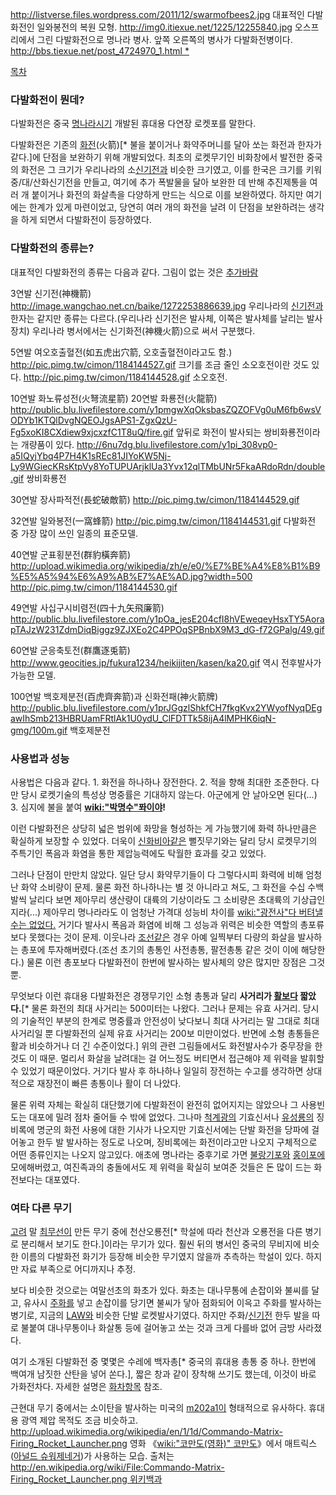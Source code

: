 http://listverse.files.wordpress.com/2011/12/swarmofbees2.jpg
대표적인 다발화전인 일와봉전의 복원 모형.
http://img0.itiexue.net/1225/12255840.jpg
오스프리에서 그린 다발화전으로 명나라 병사. 앞쪽 오른쪽의 병사가 다발화전병이다.
[[http://bbs.tiexue.net/post_4724970_1.html *]]

[[목차]]
=== 다발화전이 뭔데? ===
다발화전은 중국 [[명나라]]시기 개발된 휴대용 다연장 로켓포를 말한다.

다발화전은 기존의 [[화전]](火箭)[* 불을 붙이거나 화약주머니를 달아 쏘는 화전과 한자가 같다.]에 단점을 보완하기 위해 개발되었다. 최초의 로켓무기인 비화창에서 발전한 중국의 화전은 그 크기가 우리나라의 소[[신기전]]과 비슷한 크기였고, 이를 한국은 크기를 키워 중/대/산화신기전을 만들고, 여기에 추가 폭발물을 달아 보완한 데 반해 추진제통을 여러 개 붙이거나 화전의 화살촉을 다양하게 만드는 식으로 이를 보완하였다. 하지만 여기에는 한계가 있게 마련이었고, 당연히 여러 개의 화전을 날려 이 단점을 보완하려는 생각을 하게 되면서 다발화전이 등장하였다.

=== 다발화전의 종류는? ===
대표적인 다발화전의 종류는 다음과 같다. 그림이 없는 것은 [[추가바람]]

3연발 신기전(神機箭)
http://image.wangchao.net.cn/baike/1272253886639.jpg
우리나라의 [[신기전]]과 한자는 같지만 종류는 다르다.(우리나라 신기전은 발사체, 이쪽은 발사체를 날리는 발사장치) 우리나라 병서에서는 신기화전(神機火箭)으로 써서 구분했다.

5연발 여오호출혈전(如五虎出穴箭, 오호출혈전이라고도 함.)
http://pic.pimg.tw/cimon/1184144527.gif
크기를 조금 줄인 소오호전이란 것도 있다.
http://pic.pimg.tw/cimon/1184144528.gif
소오호전.

10연발 화노류성전(火弩流星箭)
20연발 화룡전(火龍箭) 
http://public.blu.livefilestore.com/y1pmgwXqOksbasZQZOFVg0uM6fb6wsVODYb1KTQlDvgNQEOJgsAPS1-ZgxQzU-Fg5xoKI8CXdiew9xjcxzfC1T8uQ/fire.gif
앞뒤로 화전이 발사되는 쌍비화룡전이라는 개량품이 있다.
http://6nu7dg.blu.livefilestore.com/y1pi_308vp0-a5IQyjYbq4P7H4K1sREc81JIYoKW5Nj-Ly9WGiecKRsKtpVy8YoTUPUArjklUa3Yvx12qlTMbUNr5FkaARdoRdn/double.gif
쌍비화룡전

30연발 장사파적전(長蛇破敵箭)
http://pic.pimg.tw/cimon/1184144529.gif 

32연발 일와봉전(一窩蜂箭) 
http://pic.pimg.tw/cimon/1184144531.gif
다발화전 중 가장 많이 쓰인 일종의 표준모델.

40연발 군표횡분전(群豹橫奔箭)
http://upload.wikimedia.org/wikipedia/zh/e/e0/%E7%BE%A4%E8%B1%B9%E5%A5%94%E6%A9%AB%E7%AE%AD.jpg?width=500 
http://pic.pimg.tw/cimon/1184144530.gif

49연발 사십구시비렴전(四十九矢飛廉箭)
http://public.blu.livefilestore.com/y1pOa_jesE204cfI8hVEweqeyHsxTY5AorapTAJzW231ZdmDiqBiggz9ZJXEo2C4PPOqSPBnbX9M3_dG-f72GPalg/49.gif 

60연발 군응축토전(群鷹逐兎箭)
http://www.geocities.jp/fukura1234/heikijiten/kasen/ka20.gif
역시 전후발사가 가능한 모델.

100연발 백호제분전(百虎齊奔箭)과 신화전패(神火箭牌)
http://public.blu.livefilestore.com/y1prJGgzlShkfCH7fkgKvx2YWyofNyqDEgawIhSmb213HBRUamFRtlAk1U0ydU_ClFDTTk58ijA4lMPHK6iqN-gmg/100m.gif
백호제분전 

=== 사용법과 성능 ===
사용법은 다음과 같다.
1. 화전을 하나하나 장전한다.
2. 적을 향해 최대한 조준한다. 다만 당시 로켓기술의 특성상 명중률은 기대하지 않는다. 아군에게 안 날아오면 된다(...)
3. 심지에 불을 붙여 '''[[wiki:"박명수"퐈이야]]!'''

이런 다발화전은 상당히 넓은 범위에 화망을 형성하는 게 가능했기에 화력 하나만큼은 확실하게 보장할 수 있었다. 더욱이 [[신화비아]]같은 뻘짓무기와는 달리 당시 로켓무기의 주특기인 폭음과 화염을 통한 제압능력에도 탁월한 효과를 갖고 있었다.

그러나 단점이 만만치 않았다. 일단 당시 화약무기들이 다 그렇다시피 화력에 비해 엄청난 화약 소비량이 문제. 물론 화전 하나하나는 별 것 아니라고 쳐도, 그 화전을 수십 수백 발씩 날리다 보면 제아무리 생산량이 대륙의 기상이라도 그 소비량은 초대륙의 기상급인지라(...) 제아무리 명나라라도 이 엄청난 가격대 성능비 차이를 [[wiki:"광전사"다 버텨낼 수는 없었다.]] 거기다 발사시 폭음과 화염에 비해 그 성능과 위력은 비슷한 역할의 총포류보다 못했다는 것이 문제. 이웃나라 [[조선]]같은 경우 아예 일찍부터 다량의 화살을 발사하는 총포에 투자해버렸다.(조선 초기의 총통인 사전총통, 팔전총통 같은 것이 이에 해당한다.) 물론 이런 총포보다 다발화전이 한번에 발사하는 발사체의 양은 많지만 장점은 그것뿐.

무엇보다 이런 휴대용 다발화전은 경쟁무기인 소형 총통과 달리 '''사거리가 [[활]]보다 짧았다.'''[* 물론 화전의 최대 사거리는 500미터는 나왔다. 그러나 문제는 유효 사거리. 당시의 기술적인 부분의 한계로 명중률과 안전성이 낮다보니 최대 사거리는 말 그대로 최대 사거리일 뿐 다발화전의 실제 유효 사거리는 200보 미만이었다. 반면에 소형 총통들은 활과 비슷하거나 더 긴 수준이었다.] 위의 관련 그림들에서도 화전발사수가 중무장을 한 것도 이 때문. 멀리서 화살을 날려대는 걸 어느정도 버티면서 접근해야 제 위력을 발휘할 수 있었기 때문이었다. 거기다 발사 후 하나하나 일일히 장전하는 수고를 생각하면 상대적으로 재장전이 빠른 총통이나 활이 더 나았다.

물론 위력 자체는 확실히 대단했기에 다발화전이 완전히 없어지지는 않았으나 그 사용빈도는 대포에 밀려 점차 줄어들 수 밖에 없었다. 그나마 [[척계광]]의 기효신서나 [[유성룡]]의 징비록에 명군의 화전 사용에 대한 기사가 나오지만 기효신서에는 단발 화전을 당파에 걸어놓고 한두 발 발사하는 정도로 나오며, 징비록에는 화전이라고만 나오지 구체적으로 어떤 종류인지는 나오지 않고있다. 애초에 명나라는 중후기로 가면 [[불랑기포]]와 [[홍이포]]에 모에해버렸고, 여진족과의 충돌에서도 제 위력을 확실히 보여준 것들은 돈 많이 드는 화전보다는 대포였다.

=== 여타 다른 무기 ===
[[고려]] 말 [[최무선]]이 만든 무기 중에 천산오룡전[* 학설에 따라 천산과 오룡전을 다른 병기로 분리해서 보기도 한다.]이라는 무기가 있다. 훨씬 뒤의 병서인 중국의 무비지에 비슷한 이름의 다발화전 화기가 등장해 비슷한 무기였지 않을까 추측하는 학설이 있다. 하지만 자료 부족으로 어디까지나 추정.

보다 비슷한 것으로는 여말선초의 화초가 있다. 화초는 대나무통에 손잡이와 불씨를 달고, 유사시 [[주화]]를 넣고 손잡이를 당기면 불씨가 닿아 점화되어 이윽고 주화를 발사하는 병기로, 지금의 [[LAW]]와 비슷한 단발 로켓발사기였다. 하지만 주화/[[신기전]] 한두 발을 따로 불붙여 대나무통이나 화살통 등에 걸어놓고 쏘는 것과 크게 다를바 없어 금방 사라졌다.

여기 소개된 다발화전 중 몇몇은 수레에 백자총[* 중국의 휴대용 총통 중 하나. 한번에 백여개 남짓한 산탄을 넣어 쏜다.], 짧은 창과 같이 장착해 쓰기도 했는데, 이것이 바로 가화전차다. 자세한 설명은 [[화차]]항목 참조.

근현대 무기 중에서는 소이탄을 발사하는 미국의 [[m202a1]]이 형태적으로 유사하다. 휴대용 광역 제압 목적도 조금 비슷하고.
http://upload.wikimedia.org/wikipedia/en/1/1d/Commando-Matrix-Firing_Rocket_Launcher.png
영화 《[[wiki:"코만도(영화)" 코만도]]》에서 매트릭스([[아널드 슈워제네거]])가 사용하는 모습. 출처는 [[http://en.wikipedia.org/wiki/File:Commando-Matrix-Firing_Rocket_Launcher.png 위키백과]]

